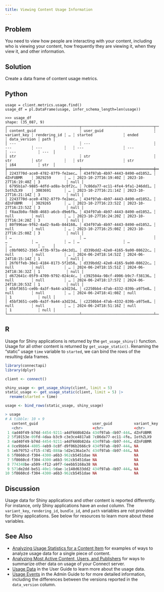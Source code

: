 ```yaml
---
title: Viewing Content Usage Information
---
```


## Problem

You need to view how people are interacting with your content, including who is viewing your content, how frequently they are viewing it, when they view it, and other information.

## Solution

Create a data frame of content usage metrics.

::: {.panel-tabset group="language"}

## Python

```.python
usage = client.metrics.usage.find()
usage_df = pl.DataFrame(usage, infer_schema_length=len(usage))
```

```.python
>>> usage_df
shape: (35_087, 9)
┌─────────────────────────────────┬─────────────────────────────────┬─────────────┬──────────────┬───┬──────────────────────┬──────────────────────┬──────────────┬──────┐
│ content_guid                    ┆ user_guid                       ┆ variant_key ┆ rendering_id ┆ … ┆ started              ┆ ended                ┆ data_version ┆ path │
│ ---                             ┆ ---                             ┆ ---         ┆ ---          ┆   ┆ ---                  ┆ ---                  ┆ ---          ┆ ---  │
│ str                             ┆ str                             ┆ str         ┆ str          ┆   ┆ str                  ┆ str                  ┆ i64          ┆ str  │
╞═════════════════════════════════╪═════════════════════════════════╪═════════════╪══════════════╪═══╪══════════════════════╪══════════════════════╪══════════════╪══════╡
│ 2243770d-ace0-4782-87f9-fe2aec… ┆ 434f97ab-4b97-4443-8490-ed1052… ┆ dZnFUBMR    ┆ 3029259      ┆ … ┆ 2023-10-27T16:19:40Z ┆ 2023-10-27T16:19:40Z ┆ 3            ┆ null │
│ 6795b1a7-9885-4dfd-ad8a-bc0f2c… ┆ 7c86da77-ec11-4fe4-9fa1-246dd1… ┆ IothZLX9    ┆ 3003691      ┆ … ┆ 2023-10-27T16:21:14Z ┆ 2023-10-27T16:21:14Z ┆ 3            ┆ null │
│ 2243770d-ace0-4782-87f9-fe2aec… ┆ 434f97ab-4b97-4443-8490-ed1052… ┆ dZnFUBMR    ┆ 3029265      ┆ … ┆ 2023-10-27T16:23:52Z ┆ 2023-10-27T16:23:52Z ┆ 3            ┆ null │
│ f8aa3b0a-f8d8-4683-a6cb-d9e6fb… ┆ 434f97ab-4b97-4443-8490-ed1052… ┆ null        ┆ null         ┆ … ┆ 2023-10-27T16:24:20Z ┆ 2023-10-27T16:24:20Z ┆ 3            ┆ null │
│ 80f996ae-9f62-4ad2-9a4b-844160… ┆ 434f97ab-4b97-4443-8490-ed1052… ┆ null        ┆ null         ┆ … ┆ 2023-10-27T16:25:08Z ┆ 2023-10-27T16:25:08Z ┆ 3            ┆ null │
│ …                               ┆ …                               ┆ …           ┆ …            ┆ … ┆ …                    ┆ …                    ┆ …            ┆ …    │
│ c0bf0052-3565-473b-973a-d4c3d1… ┆ d339bdd2-42e0-4165-9a90-08622c… ┆ null        ┆ null         ┆ … ┆ 2024-06-24T18:14:52Z ┆ 2024-06-24T18:15:14Z ┆ 1            ┆ null │
│ 26f6ffeb-36e1-4184-8173-5f2d58… ┆ d339bdd2-42e0-4165-9a90-08622c… ┆ null        ┆ null         ┆ … ┆ 2024-06-24T18:15:51Z ┆ 2024-06-24T18:36:32Z ┆ 1            ┆ null │
│ d672641c-05f9-4709-9792-024c4c… ┆ c392504a-98cf-4906-b9c7-f38136… ┆ null        ┆ null         ┆ … ┆ 2024-06-24T18:17:57Z ┆ 2024-06-24T18:20:53Z ┆ 1            ┆ null │
│ 45bf3651-ce0b-4a3f-9a44-a3d23d… ┆ c2250bb4-47ab-4332-839b-a975e8… ┆ null        ┆ null         ┆ … ┆ 2024-06-24T18:41:08Z ┆ null                 ┆ 1            ┆ null │
│ 45bf3651-ce0b-4a3f-9a44-a3d23d… ┆ c2250bb4-47ab-4332-839b-a975e8… ┆ null        ┆ null         ┆ … ┆ 2024-06-24T18:51:16Z ┆ null                 ┆ 1            ┆ null │
└─────────────────────────────────┴─────────────────────────────────┴─────────────┴──────────────┴───┴──────────────────────┴──────────────────────┴──────────────┴──────┘
```

## R

Usage for Shiny applications is returned by the `get_usage_shiny()` function. Usage for all other content is returned by `get_usage_static()`. Renaming the "static" usage `time` variable to `started`, we can bind the rows of the resulting data frames.

```.r
library(connectapi)
library(dplyr)

client <- connect()

shiny_usage <- get_usage_shiny(client, limit = 5)
static_usage <- get_usage_static(client, limit = 5) |>
  rename(started = time)

usage <- bind_rows(static_usage, shiny_usage)
```

```.r
> usage
# A tibble: 10 × 9
   content_guid                         user_guid          variant_key started             rendering_id bundle_id path  data_version ended              
   <chr>                                <chr>              <chr>       <dttm>              <chr>        <chr>     <lgl>        <int> <dttm>             
 1 4ad40f49-b74d-4454-9211-a4df660b82da 434f97ab-4b97-444… dZnFUBMR    2023-10-27 16:19:40 3029259      49747     NA               3 NA                 
 2 5f10153e-09fd-4daa-b3c9-c3e3ce4817a8 7c86da77-ec11-4fe… IothZLX9    2023-10-27 16:21:14 3003691      41696     NA               3 NA                 
 3 4ad40f49-b74d-4454-9211-a4df660b82da 434f97ab-4b97-444… dZnFUBMR    2023-10-27 16:23:52 3029265      49747     NA               3 NA                 
 4 8ce9bb64-4805-4eb9-8c8f-d9f06b2666c9 434f97ab-4b97-444… NA          2023-10-27 16:24:20 NA           46421     NA               3 NA                 
 5 1eb79752-cf15-47d1-888a-5d2e136a1e7c 434f97ab-4b97-444… NA          2023-10-27 16:25:08 NA           37787     NA               3 NA                 
 6 5f8660cd-f304-4300-a6b3-962cb5451dae NA                 NA          2023-11-10 15:15:17 NA           NA        NA               1 2023-11-10 15:15:43
 7 5f8660cd-f304-4300-a6b3-962cb5451dae NA                 NA          2023-11-10 15:15:30 NA           NA        NA               1 2023-11-10 15:15:56
 8 774348be-a509-4f12-a9f7-6eebb5168a38 NA                 NA          2023-11-10 15:15:44 NA           NA        NA               1 2023-11-10 15:16:09
 9 571de2dd-be51-40e1-9dae-1c148d633dd2 434f97ab-4b97-444… NA          2023-11-10 23:38:18 NA           NA        NA               1 2023-11-10 23:38:45
10 5f8660cd-f304-4300-a6b3-962cb5451dae NA                 NA          2023-11-11 03:15:17 NA           NA        NA               1 2023-11-11 03:15:42
```

:::

## Discussion

Usage data for Shiny applications and other content is reported differently. For instance, only Shiny applications have an `ended` column. The `variant_key`, `rendering_id`, `bundle_id`, and `path` variables are not provided for Shiny applications. See below for resources to learn more about these variables.

## See Also

- [Analyzing Usage Statistics for a Content Item](../analyzing-usage-statistics-for-a-content-item/index.qmd) for examples of ways to analyze usage data for a single piece of content.
- [Analyzing Most Active Content, Users, and Publishers](../analyzing-most-active-content-users-and-publishers/index.qmd) for ways to summarize other data on usage of your Connect server.
- [Usage Data](/user/usage-data/index.html) in the User Guide to learn more about the usage data.
- [Usage Events](/admin/operational-metrics/#usage-events) in the Admin Guide to for more detailed information, including the differences between the versions reported in the `data_version`  column.

